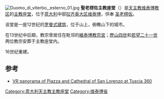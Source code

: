 [[Image:Duomo_di_viterbo,_esterno_01.jpg|thumb]]
'''聖老楞佐主教座堂'''（{{lang-it|Cattedrale di San Lorenzo}}）是[[天主教维泰博教区|天主教维泰博教区]]的[[主教座堂|主教座堂]]，位于[[意大利|意大利]]中部[[拉齐奥大区|拉齐奥大区]][[维泰博|维泰博]]，供奉 [[圣老楞佐|圣老楞佐]]。

该堂是一座12世纪的[[罗曼式建筑|罗曼式建筑]]，位于山上，俯瞰山下的城市。

在13世纪中后期，教宗曾居住在毗邻的[[維泰博教皇宮|維泰博教宗宮]]；[[歷山四世|歷山四世]]和[[若望二十一世|若望二十一世]]两位教宗安葬于主教座堂内。

16世纪重建。

==参考==
*[http://www.tuscia360.it/scheda.php?l=en&q=viterbo%2Fpiazza-san-lorenzo VR panorama of Piazza and Cathedral of San Lorenzo at Tuscia 360] {{Wayback|url=http://www.tuscia360.it/scheda.php?l=en&q=viterbo%2Fpiazza-san-lorenzo |date=20161018010343 }}

{{coord|42|24|55|N|12|06|03|E|region:IT-VT_type:landmark_source:kolossus-dewiki|display=title}}
{{意大利天主教主教座堂}}
{{Authority control}}
[[Category:意大利天主教主教座堂|Category:意大利天主教主教座堂]]
[[Category:维泰博省|Category:维泰博省]]